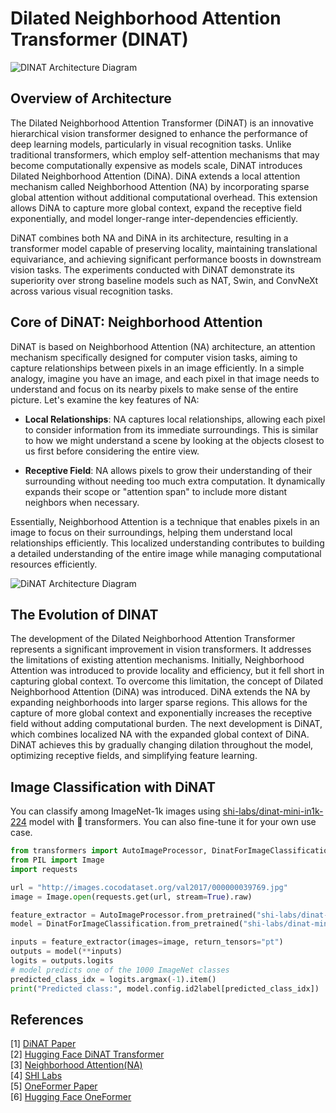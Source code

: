 # Dilated Neighborhood Attention Transformer (DINAT)

![DINAT Architecture Diagram](https://huggingface.co/datasets/hf-vision/course-assets/resolve/main/dinat_images/dina_comparison.png)
## Overview of Architecture

The Dilated Neighborhood Attention Transformer (DiNAT) is an innovative hierarchical vision transformer designed to enhance the performance of deep learning models, particularly in visual recognition tasks. Unlike traditional transformers, which employ self-attention mechanisms that may become computationally expensive as models scale, DiNAT introduces Dilated Neighborhood Attention (DiNA). DiNA extends a local attention mechanism called Neighborhood Attention (NA) by incorporating sparse global attention without additional computational overhead. This extension allows DiNA to capture more global context, expand the receptive field exponentially, and model longer-range inter-dependencies efficiently. 

DiNAT combines both NA and DiNA in its architecture, resulting in a transformer model capable of preserving locality, maintaining translational equivariance, and achieving significant performance boosts in downstream vision tasks. The experiments conducted with DiNAT demonstrate its superiority over strong baseline models such as NAT, Swin, and ConvNeXt across various visual recognition tasks.

## Core of DiNAT: Neighborhood Attention

DiNAT is based on Neighborhood Attention (NA) architecture, an attention mechanism specifically designed for computer vision tasks, aiming to capture relationships between pixels in an image efficiently. In a simple analogy, imagine you have an image, and each pixel in that image needs to understand and focus on its nearby pixels to make sense of the entire picture. Let's examine the key features of NA:

- **Local Relationships**: NA captures local relationships, allowing each pixel to consider information from its immediate surroundings. This is similar to how we might understand a scene by looking at the objects closest to us first before considering the entire view.

- **Receptive Field**: NA allows pixels to grow their understanding of their surrounding without needing too much extra computation. It dynamically expands their scope or "attention span" to include more distant neighbors when necessary.

Essentially, Neighborhood Attention is a technique that enables pixels in an image to focus on their surroundings, helping them understand local relationships efficiently. This localized understanding contributes to building a detailed understanding of the entire image while managing computational resources efficiently.

![DiNAT Architecture Diagram](https://huggingface.co/datasets/hf-vision/course-assets/resolve/main/dinat_images/dinat_architecture.png)

## The Evolution of DINAT 

The development of the Dilated Neighborhood Attention Transformer represents a significant improvement in vision transformers. It addresses the limitations of existing attention mechanisms. Initially, Neighborhood Attention was introduced to provide locality and efficiency, but it fell short in capturing global context. To overcome this limitation, the concept of Dilated Neighborhood Attention (DiNA) was introduced. DiNA extends the NA by expanding neighborhoods into larger sparse regions. This allows for the capture of more global context and exponentially increases the receptive field without adding computational burden. The next development is DiNAT, which combines localized NA with the expanded global context of DiNA. DiNAT achieves this by gradually changing dilation throughout the model, optimizing receptive fields, and simplifying feature learning.

## Image Classification with DiNAT
You can classify among ImageNet-1k images using [shi-labs/dinat-mini-in1k-224](https://huggingface.co/shi-labs/dinat-small-in1k-224) model with 🤗 transformers. You can also fine-tune it for your own use case.

```python
from transformers import AutoImageProcessor, DinatForImageClassification
from PIL import Image
import requests

url = "http://images.cocodataset.org/val2017/000000039769.jpg"
image = Image.open(requests.get(url, stream=True).raw)

feature_extractor = AutoImageProcessor.from_pretrained("shi-labs/dinat-mini-in1k-224")
model = DinatForImageClassification.from_pretrained("shi-labs/dinat-mini-in1k-224")

inputs = feature_extractor(images=image, return_tensors="pt")
outputs = model(**inputs)
logits = outputs.logits
# model predicts one of the 1000 ImageNet classes
predicted_class_idx = logits.argmax(-1).item()
print("Predicted class:", model.config.id2label[predicted_class_idx])

```

## References
[1] [DiNAT Paper](https://arxiv.org/abs/2209.15001)  
[2] [Hugging Face DiNAT Transformer](https://huggingface.co/docs/transformers/model_doc/dinat)  
[3] [Neighborhood Attention(NA)](https://arxiv.org/abs/2204.07143)  
[4] [SHI Labs](https://huggingface.co/shi-labs)   
[5] [OneFormer Paper](https://arxiv.org/abs/2211.06220)  
[6] [Hugging Face OneFormer](https://huggingface.co/docs/transformers/main/en/model_doc/oneformer)  
